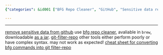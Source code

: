 ```yaml
---
{"categories": &id001 ["BFG Repo Cleaner", "GitHub", "Sensitive data removal", "jar file", "brew installation", "alternative tools", "conversion cheat sheet"], "category": "Data Security", "date": "2022-11-08 16:24:06", "description": "This article provides step-by-step instructions on how to remove sensitive data from a GitHub repository using BFG Repo Cleaner. It highlights the benefits of using BFG over other tools and offers a conversion cheat sheet for those who prefer using Git Filter-Repo.", "tags": *id001, "title": "Remove bad/large files from git repo history"}

---
```


------
[remove sensitive data from github](https://docs.github.com/en/authentication/keeping-your-account-and-data-secure/removing-sensitive-data-from-a-repository)
use [bfg repo cleaner](https://rtyley.github.io/bfg-repo-cleaner/), avaliable in `brew`, downloadable [as a jar](https://repo1.maven.org/maven2/com/madgag/bfg/1.14.0/bfg-1.14.0.jar).
[git-filter-repo](https://github.com/newren/git-filter-repo#solving-this-with-bfg-repo-cleaner)
other tools either perform poorly or have complex syntax. may not work as expected!
[cheat sheet for converting bfg commands into git filter-repo](https://github.com/newren/git-filter-repo/blob/main/Documentation/converting-from-bfg-repo-cleaner.md#cheat-sheet-conversion-of-examples-from-bfg)
